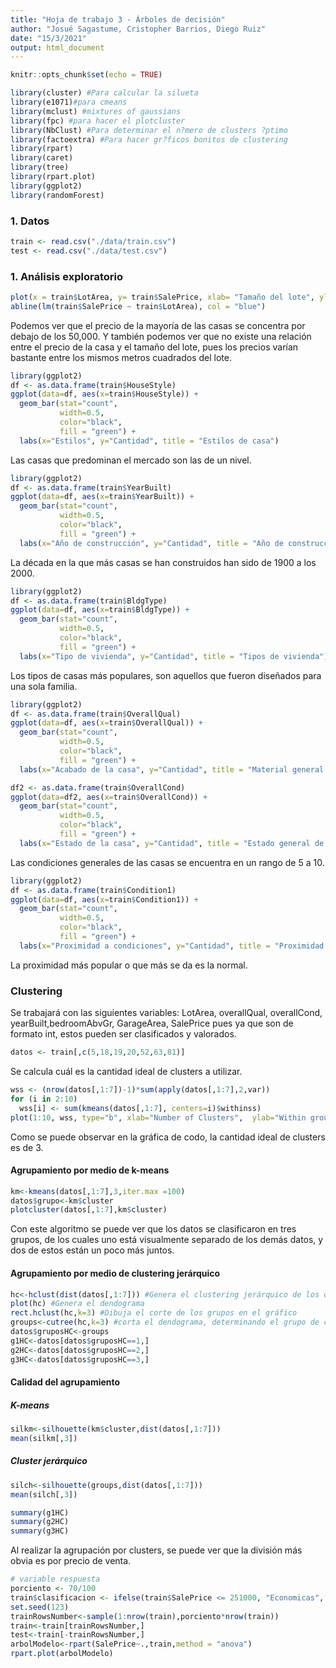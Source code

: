 ```yaml
---
title: "Hoja de trabajo 3 - Árboles de decisión"
author: "Josué Sagastume, Cristopher Barrios, Diego Ruiz"
date: "15/3/2021"
output: html_document
---
```


```r
knitr::opts_chunk$set(echo = TRUE)
```


```r
library(cluster) #Para calcular la silueta
library(e1071)#para cmeans
library(mclust) #mixtures of gaussians
library(fpc) #para hacer el plotcluster
library(NbClust) #Para determinar el n?mero de clusters ?ptimo
library(factoextra) #Para hacer gr?ficos bonitos de clustering
library(rpart)
library(caret)
library(tree)
library(rpart.plot)
library(ggplot2)
library(randomForest)
```

### 1. Datos
```r
train <- read.csv("./data/train.csv")
test <- read.csv("./data/test.csv")
```

### 1. Análisis exploratorio


```r
plot(x = train$LotArea, y= train$SalePrice, xlab= "Tamaño del lote", ylab= "Precio de venta", main = "Tamaño vs precios")
abline(lm(train$SalePrice ~ train$LotArea), col = "blue")
```

Podemos ver que el precio de la mayoría de las casas se concentra por debajo de los 50,000. Y también podemos ver que no existe una relación entre el precio de la casa y el tamaño del lote, pues los precios varían bastante entre los mismos metros cuadrados del lote.




```r
library(ggplot2)
df <- as.data.frame(train$HouseStyle)
ggplot(data=df, aes(x=train$HouseStyle)) + 
  geom_bar(stat="count", 
           width=0.5, 
           color="black",
           fill = "green") +
  labs(x="Estilos", y="Cantidad", title = "Estilos de casa") 
```

Las casas que predominan el mercado son las de un nivel.

```r
library(ggplot2)
df <- as.data.frame(train$YearBuilt)
ggplot(data=df, aes(x=train$YearBuilt)) + 
  geom_bar(stat="count", 
           width=0.5, 
           color="black",
           fill = "green") +
  labs(x="Año de construcción", y="Cantidad", title = "Año de construcción de la casa") 
```

La década en la que más casas se han construidos han sido de 1900 a los 2000.

```r
library(ggplot2)
df <- as.data.frame(train$BldgType)
ggplot(data=df, aes(x=train$BldgType)) + 
  geom_bar(stat="count", 
           width=0.5, 
           color="black",
           fill = "green") +
  labs(x="Tipo de vivienda", y="Cantidad", title = "Tipos de vivienda") 
```

Los tipos de casas más populares, son aquellos que fueron diseñados para una sola familia.

```r
library(ggplot2)
df <- as.data.frame(train$OverallQual)
ggplot(data=df, aes(x=train$OverallQual)) + 
  geom_bar(stat="count", 
           width=0.5, 
           color="black",
           fill = "green") +
  labs(x="Acabado de la casa", y="Cantidad", title = "Material general y acabado de la casa") 

df2 <- as.data.frame(train$OverallCond)
ggplot(data=df2, aes(x=train$OverallCond)) + 
  geom_bar(stat="count", 
           width=0.5, 
           color="black",
           fill = "green") +
  labs(x="Estado de la casa", y="Cantidad", title = "Estado general de la casa") 
```

Las condiciones generales de las casas se encuentra en un rango de 5 a 10.

```r
library(ggplot2)
df <- as.data.frame(train$Condition1)
ggplot(data=df, aes(x=train$Condition1)) + 
  geom_bar(stat="count", 
           width=0.5, 
           color="black",
           fill = "green") +
  labs(x="Proximidad a condiciones", y="Cantidad", title = "Proximidad de la casa a varias condiciones")
```

La proximidad más popular o que más se da es la normal.



### Clustering 

Se trabajará con las siguientes variables: LotArea, overallQual, overallCond, yearBuilt,bedroomAbvGr, GarageArea, SalePrice pues ya que son de formato int, estos pueden ser clasificados y valorados.

```r
datos <- train[,c(5,18,19,20,52,63,81)]
```

Se calcula cuál es la cantidad ideal de clusters a utilizar.
```r
wss <- (nrow(datos[,1:7])-1)*sum(apply(datos[,1:7],2,var))
for (i in 2:10) 
  wss[i] <- sum(kmeans(datos[,1:7], centers=i)$withinss)
plot(1:10, wss, type="b", xlab="Number of Clusters",  ylab="Within groups sum of squares")
```

Como se puede observar en la gráfica de codo, la cantidad ideal de clusters es de 3.

#### Agrupamiento por medio de k-means  
```r
km<-kmeans(datos[,1:7],3,iter.max =100)
datos$grupo<-km$cluster
plotcluster(datos[,1:7],km$cluster)
```

Con este algoritmo se puede ver que los datos se clasificaron en tres grupos, de los cuales uno está visualmente separado de los demás datos, y dos de estos están un poco más juntos.

#### Agrupamiento por medio de clustering jerárquico
```r
hc<-hclust(dist(datos[,1:7])) #Genera el clustering jerárquico de los datos
plot(hc) #Genera el dendograma
rect.hclust(hc,k=3) #Dibuja el corte de los grupos en el gráfico
groups<-cutree(hc,k=3) #corta el dendograma, determinando el grupo de cada fila
datos$gruposHC<-groups
g1HC<-datos[datos$gruposHC==1,]
g2HC<-datos[datos$gruposHC==2,]
g3HC<-datos[datos$gruposHC==3,]
```


#### Calidad del agrupamiento
##### K-means
```r
silkm<-silhouette(km$cluster,dist(datos[,1:7]))
mean(silkm[,3])
```

##### Cluster jerárquico
```r
silch<-silhouette(groups,dist(datos[,1:7]))
mean(silch[,3])
```


```r
summary(g1HC)
summary(g2HC)
summary(g3HC)
```

Al realizar la agrupación por clusters, se puede ver que la división más obvia es por precio de venta.

```r
# variable respuesta 
porciento <- 70/100
train$clasificacion <- ifelse(train$SalePrice <= 251000, "Economicas", ifelse(train$SalePrice <= 538000, "Intermedias", ifelse(train$SalePrice <= 755000, "Caras")))
set.seed(123)
trainRowsNumber<-sample(1:nrow(train),porciento*nrow(train))
train<-train[trainRowsNumber,]
test<-train[-trainRowsNumber,]
arbolModelo<-rpart(SalePrice~.,train,method = "anova")
rpart.plot(arbolModelo)
```
